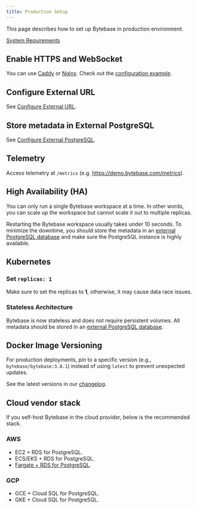 ```yaml
---
title: Production Setup
---
```


This page describes how to set up Bytebase in production environment.

[System Requirements](/faq/##system-requirements)

## Enable HTTPS and WebSocket

You can use [Caddy](https://caddyserver.com/docs/quick-starts/reverse-proxy) or [Nginx](https://www.nginx.com/). Check out the [configuration example](/get-started/self-host/#configuration).

## Configure External URL

See [Configure External URL](/get-started/install/external-url).

## Store metadata in External PostgreSQL

See [Configure External PostgreSQL](/get-started/install/external-postgres).

## Telemetry

Access telemetry at `/metrics` (e.g. https://demo.bytebase.com/metrics).

## High Availability (HA)

You can only run a single Bytebase workspace at a time. In other words, you can scale up the workspace but cannot scale it out to multiple replicas.

Restarting the Bytebase workspace usually takes under 10 seconds. To minimize the downtime, you should
store the metadata in an [external PostgreSQL database](/administration/production-setup/#store-metadata-in-external-postgresql) and make sure the PostgreSQL instance is highly available.

## Kubernetes

### Set `replicas: 1`

Make sure to set the replicas to **1**, otherwise, it may cause data race issues.

### Stateless Architecture

Bytebase is now stateless and does not require persistent volumes. All metadata should be stored in an [external PostgreSQL database](/get-started/install/external-postgres).

## Docker Image Versioning

For production deployments, pin to a specific version (e.g., `bytebase/bytebase:3.8.1`) instead of using `latest` to prevent unexpected updates.

See the latest versions in our [changelog](https://docs.bytebase.com/changelog).

## Cloud vendor stack

If you self-host Bytebase in the cloud provider, below is the recommended stack.

### AWS

- EC2 + RDS for PostgreSQL.
- ECS/EKS + RDS for PostgreSQL.
- [Fargate + RDS for PostgreSQL](/get-started/self-host/#aws-fargate).

### GCP

- GCE + Cloud SQL for PostgreSQL.
- GKE + Cloud SQL for PostgreSQL.
